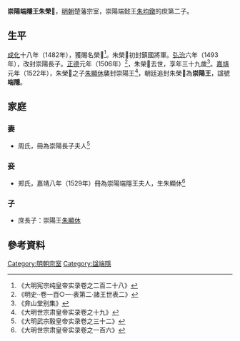 '''崇陽端隱王朱榮𤄷'''{{BD|1468年||1506年||catIdx=Z朱}}，[[明朝|明朝]]楚藩宗室，崇陽端懿王[[朱均鐓|朱均鐓]]的庶第二子。

==生平==
[[成化|成化]]十八年（1482年），獲賜名榮𤄷<ref>《大明宪宗纯皇帝实录卷之二百二十八》</ref>。朱榮𤄷初封鎮國將軍。[[弘治|弘治]]六年（1493年），改封崇陽長子。[[正德_(明朝)|正德]]元年（1506年）<ref>《明史··卷一百○一·表第二·諸王世表二》</ref>，朱榮𤄷去世，享年三十九歲<ref>《弇山堂别集》</ref>。[[嘉靖|嘉靖]]元年（1522年），朱榮𤄷之子[[朱顯休|朱顯休]]襲封崇陽王<ref>《大明世宗肃皇帝实录卷之十九》</ref>，朝廷追封朱榮𤄷為'''崇陽王'''，諡號'''端隱'''。

==家庭==
===妻===
*周氏，冊為崇陽長子夫人<ref>《大明武宗毅皇帝实录卷之三十二》</ref>

===妾===
*郑氏，嘉靖八年（1529年）冊為崇陽端隱王夫人，生朱顯休<ref>《大明世宗肃皇帝实录卷之一百六》</ref>

===子===
*庶長子：崇陽王[[朱顯休|朱顯休]]

==參考資料==
{{reflist|2}}

[[Category:明朝宗室|Category:明朝宗室]]
[[Category:諡端隱|Category:諡端隱]]